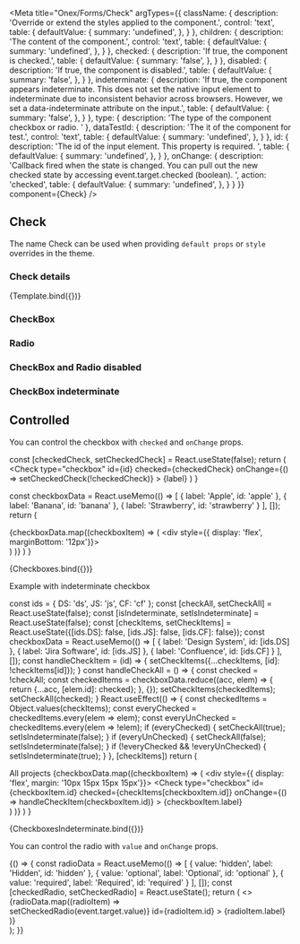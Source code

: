 
<Meta
    title="Onex/Forms/Check"
    argTypes={{
        className: {
            description: 'Override or extend the styles applied to the component.',
            control: 'text',
            table: {
                defaultValue: {
                    summary: 'undefined',
                },
            }
        },
        children: {
            description: 'The content of the component.',
            control: 'text',
            table: {
                defaultValue: {
                    summary: 'undefined',
                },
            }
        },
        checked: {
            description: 'If true, the component is checked.',
            table: {
                defaultValue: {
                    summary: 'false',
                },
            }
        },
        disabled: {
            description: 'If true, the component is disabled.',
            table: {
                defaultValue: {
                    summary: 'false',
                },
            }
        },
        indeterminate: {
            description: 'If true, the component appears indeterminate. This does not set the native input element to indeterminate due to inconsistent behavior across browsers. However, we set a data-indeterminate attribute on the input.',
            table: {
                defaultValue: {
                    summary: 'false',
                },
            }
        },
        type: {
            description: 'The type of the component checkbox or radio. '
        },
        dataTestId: {
            description: 'The it of the component for test.',
            control: 'text',
            table: {
                defaultValue: {
                    summary: 'undefined',
                },
            }
        },
        id: {
            description: 'The id of the input element. This property is required. ',
            table: {
                defaultValue: {
                    summary: 'undefined',
                },
            }
        },
        onChange: {
            description: 'Callback fired when the state is changed. You can pull out the new checked state by accessing event.target.checked (boolean). ',
            action: 'checked',
            table: {
                defaultValue: {
                    summary: 'undefined',
                },
            }
        }
    }}
    component={Check}
/>


## Check

The name Check can be used when providing `default props` or `style` overrides in the theme.

### Check details
<Canvas>
    <Story
        name="Demo"
        args={{
            size: 'sm',
            type: 'checkbox',
            children: 'Label text',
            className: 'custom-badge',
            dataTestId: 'text-badge-id',
        }}>
        {Template.bind({})}
    </Story>
</Canvas>

<ArgsTable story="Demo" />

### CheckBox

<Canvas>
    <Story name="Checkbox" story={stories.Checkbox} />
    <Story name="CheckboxWithLabel" story={stories.CheckboxWithLabel} />
</Canvas>

### Radio

<Canvas>
    <Story name="Radio" story={stories.Radio} />
    <Story name="RadioWithLabel" story={stories.RadioWithLabel} />
</Canvas>

### CheckBox and Radio disabled

<Canvas>
    <Story name="CheckboxCheckedDisabled" story={stories.CheckboxCheckedDisabled} />
    <Story name="CheckboxDisabledWithLabel" story={stories.CheckboxDisabledWithLabel} />
    <Story name="RadioCheckedDisabled" story={stories.RadioCheckedDisabled} />
    <Story name="RadioDisabledWithLabel" story={stories.RadioDisabledWithLabel} />
</Canvas>

### CheckBox indeterminate

<Canvas>
    <Story name="CheckboxIndeterminate" story={stories.CheckboxIndeterminate} />
    <Story name="CheckboxIndeterminateDisabled" story={stories.CheckboxIndeterminateDisabled} />
</Canvas>

## Controlled
You can control the checkbox with ```checked``` and ```onChange``` props.

  const [checkedCheck, setCheckedCheck] = React.useState(false);
  return (
    <Check
      type="checkbox"
      id={id}
      checked={checkedCheck}
      onChange={() => setCheckedCheck(!checkedCheck)}
    >
      {label}
    </Check>
  )
}

  const checkboxData = React.useMemo(() => [
    {
      label: 'Apple',
      id: 'apple'
    },
    {
      label: 'Banana',
      id: 'banana'
    },
    {
      label: 'Strawberry',
      id: 'strawberry'
    }
  ], []);
  return (
      <div>
        {checkboxData.map((checkboxItem) => (
            <div style={{ display: 'flex', marginBottom: '12px'}}>
              <CustomCheck
                id={checkboxItem.id}
                label={checkboxItem.label}
              />
            </div>
          )
        )}
      </div>
  )
}

<Canvas>
  <Story name="Controlled checkbox">
    {Checkboxes.bind({})}
  </Story>
</Canvas>

Example with indeterminate checkbox

  const ids = { DS: 'ds', JS: 'js', CF: 'cf' };
  const [checkAll, setCheckAll] = React.useState(false);
  const [isIndeterminate, setIsIndeterminate] = React.useState(false);
  const [checkItems, setCheckItems] = React.useState({[ids.DS]: false, [ids.JS]: false, [ids.CF]: false});
  const checkboxData = React.useMemo(() => [
    {
      label: 'Design System',
      id: [ids.DS]
    },
    {
      label: 'Jira Software',
      id: [ids.JS]
    },
    {
      label: 'Confluence',
      id: [ids.CF]
    }
  ], []);
  const handleCheckItem = (id) => {
    setCheckItems({...checkItems, [id]: !checkItems[id]});
  }
  const handleCheckAll = () => {
    const checked = !checkAll;
    const checkedItems = checkboxData.reduce((acc, elem) => {
      return {...acc, [elem.id]: checked};
    }, {});
    setCheckItems(checkedItems);
    setCheckAll(checked);
  }
  React.useEffect(() => {
    const checkedItems = Object.values(checkItems);
    const everyChecked = checkedItems.every(elem => elem);
    const everyUnChecked = checkedItems.every(elem => !elem);
    if (everyChecked) {
      setCheckAll(true);
      setIsIndeterminate(false);
    }
    if (everyUnChecked) {
      setCheckAll(false);
      setIsIndeterminate(false);
    }
    if (!everyChecked && !everyUnChecked) {
      setIsIndeterminate(true);
    }
  }, [checkItems])
  return (
    <div>
      <Check
        type="checkbox"
        id="check-indeterminate"
        checked={checkAll}
        indeterminate={isIndeterminate}
        onChange={handleCheckAll}
      >
        All projects
      </Check>
      {checkboxData.map((checkboxItem) => (
          <div style={{ display: 'flex', margin: '10px 15px 15px 15px'}}>
            <Check
              type="checkbox"
              id={checkboxItem.id}
              checked={checkItems[checkboxItem.id]}
              onChange={() => handleCheckItem(checkboxItem.id)}
            >
              {checkboxItem.label}
            </Check>
          </div>
        )
      )}
    </div>
  )
}

<Canvas>
  <Story name="Controlled checkbox indeterminate">
    {CheckboxesIndeterminate.bind({})}
  </Story>
</Canvas>

You can control the radio with ```value``` and ```onChange``` props.

<Canvas>
  <Story name="Controlled radio">
    {() => {
      const radioData = React.useMemo(() => [
        {
          value: 'hidden',
          label: 'Hidden',
          id: 'hidden'
        },
        {
          value: 'optional',
          label: 'Optional',
          id: 'optional'
        },
        {
          value: 'required',
          label: 'Required',
          id: 'required'
        }
      ], []);
      const [checkedRadio, setCheckedRadio] = React.useState();
      return (
        <>
          <div>
            {radioData.map((radioItem) =>
              <div style={{ display: 'flex', marginBottom: '12px'}}>
                <Check
                  type="radio"
                  value={radioItem.value}
                  checked={checkedRadio === radioItem.value}
                  onChange={(event) => setCheckedRadio(event.target.value)}
                  id={radioItem.id}
                >
                  {radioItem.label}
                </Check>
              </div>)}
          </div>
        </>
      );
    }}
  </Story>
</Canvas>

